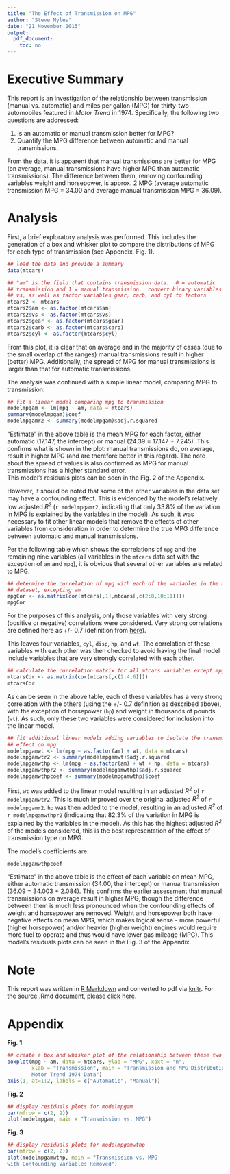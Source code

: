 ```yaml
---
title: "The Effect of Transmission on MPG"
author: "Steve Myles"
date: "21 November 2015"
output:
  pdf_document:
    toc: no
---
```


# Executive Summary

This report is an investigation of the relationship between transmission (manual 
vs. automatic) and miles per gallon (MPG) for thirty-two automobiles featured in 
*Motor Trend* in 1974.  Specifically, the following two questions are addressed:

1. Is an automatic or manual transmission better for MPG?
2. Quantify the MPG difference between automatic and manual transmissions.

From the data, it is apparent that manual transmissions are better for MPG 
(on average, manual transmissions have higher MPG than automatic transmissions). 
The difference between them, removing confounding variables weight and 
horsepower, is approx. 2 MPG (average automatic transmission MPG = 34.00 and 
average manual transmission MPG = 36.09).

# Analysis

First, a brief exploratory analysis was performed.  This includes the generation 
of a box and whisker plot to compare the distributions of MPG for each type of 
transmission (see Appendix, Fig. 1).
```r
## load the data and provide a summary
data(mtcars)

## "am" is the field that contains transmission data.  0 = automatic 
## transmission and 1 = manual transmission.  convert binary variables am and 
## vs, as well as factor variables gear, carb, and cyl to factors
mtcars2 <- mtcars
mtcars2$am <- as.factor(mtcars$am)
mtcars2$vs <- as.factor(mtcars$vs)
mtcars2$gear <- as.factor(mtcars$gear)
mtcars2$carb <- as.factor(mtcars$carb)
mtcars2$cyl <- as.factor(mtcars$cyl)
```

From this plot, it is clear that on average and in the majority of cases (due to
the small overlap of the ranges) manual transmissions result in higher (better) 
MPG.  Additionally, the spread of MPG for manual transmissions is larger than 
that for automatic transmissions.

The analysis was continued with a simple linear model, comparing MPG to 
transmission: 

```r
## fit a linear model comparing mpg to transmission
modelmpgam <- lm(mpg ~ am, data = mtcars)
summary(modelmpgam)$coef
modelmpgamr2 <- summary(modelmpgam)$adj.r.squared
```

"Estimate" in the above table is the mean MPG for each factor, either automatic
(17.147, the intercept) or manual (24.39 = 17.147 + 7.245).  This confirms what 
is shown in the plot:  manual transmissions do, on average, result in higher MPG
(and are therefore better in this regard).  The note about the spread of values 
is also confirmed as MPG for manual transmissions has a higher standard error.  
This model's residuals plots can be seen in the Fig. 2 of the Appendix.

However, it should be noted that some of the other variables in the data set may
have a confounding effect.  This is evidenced by the model's relatively low 
adjusted *R^2^* (`r modelmpgamr2`, indicating that only 33.8% of the variation 
in MPG is explained by the variables in the model).  As such, it was necessary 
to fit other linear models that remove the effects of other variables from 
consideration in order to determine the true MPG difference between automatic 
and manual transmissions.

Per the following table which shows the correlations of `mpg` and the remaining 
nine variables (all variables in the `mtcars` data set with the exception of 
`am` and `mpg`), it is obvious that several other variables are related to MPG.

```r
## determine the correlation of mpg with each of the variables in the mtcars
## dataset, excepting am
mpgCor <- as.matrix(cor(mtcars[,1],mtcars[,c(2:8,10:11)]))
mpgCor
```

For the purposes of this analysis, only those variables with very strong 
(positive or negative) correlations were considered.  Very strong correlations
are defined here as +/- 0.7 (definition from [here](http://study.com/academy/lesson/positive-correlation-in-psychology-examples-definition-quiz.html)).

This leaves four variables, `cyl`, `disp`, `hp`, and `wt`.  The correlation of 
these variables with each other was then checked to avoid having the final model
include variables that are very strongly correlated with each other.

```r
## calculate the correlation matrix for all mtcars variables except mpg and am
mtcarsCor <- as.matrix(cor(mtcars[,c(2:4,6)]))
mtcarsCor
```

As can be seen in the above table, each of these variables has a very strong 
correlation with the others (using the +/- 0.7 definition as described above), 
with the  exception of horsepower (`hp`) and weight in thousands of pounds 
(`wt`).  As such, only these two variables were considered for inclusion into 
the linear model.

```r
## fit additional linear models adding variables to isolate the transmission
## effect on mpg
modelmpgamwt <- lm(mpg ~ as.factor(am) + wt, data = mtcars)
modelmpgamwtr2 <- summary(modelmpgamwt)$adj.r.squared
modelmpgamwthp <- lm(mpg ~ as.factor(am) + wt + hp, data = mtcars)
modelmpgamwthpr2 <- summary(modelmpgamwthp)$adj.r.squared
modelmpgamwthpcoef <- summary(modelmpgamwthp)$coef
```

First, `wt` was added to the linear model resulting in an adjusted *R^2^* of 
`r modelmpgamwtr2`. This is much improved over the original adjusted *R^2^* of 
`r modelmpgamr2`.  `hp` was then added to the model, resulting in an adjusted
*R^2^* of `r modelmpgamwthpr2` (indicating that 82.3% of the variation in MPG
is explained by the variables in the model).  As this has the highest adjusted 
*R^2^* of the models considered, this is the best representation of the effect 
of transmission type on MPG.

The model's coefficients are:

```r
modelmpgamwthpcoef
```

"Estimate" in the above table is the effect of each variable on mean MPG, either
automatic transmission (34.00, the intercept) or manual transmission (36.09 = 
34.003 + 2.084).  This confirms the earlier assessment that manual transmissions
on average result in higher MPG, though the difference between them is much less 
pronounced when the confounding effects of weight and horsepower are removed. 
Weight and horsepower both have negative effects on mean MPG, which makes 
logical sense - more powerful (higher horsepower) and/or heavier (higher weight) 
engines would require more fuel to operate and thus would have lower gas mileage 
(MPG). This model's residuals plots can be seen in the Fig. 3 of the Appendix.

# Note

This report was written in [R Markdown][rmd] and converted to pdf via [knitr][knitr]. 
For the source .Rmd document, please [click here][src].

[rmd]: http://rmarkdown.rstudio.com/
[knitr]: http://knitr.com/
[src]: https://github.com/scumdogsteev/regression_models_PA/blob/master/regression_models_PA.Rmd

\newpage

# Appendix

**Fig. 1** 

```r
## create a box and whisker plot of the relationship between these two variables
boxplot(mpg ~ am, data = mtcars, ylab = "MPG", xaxt = "n", 
        xlab = "Transmission", main = "Transmission and MPG Distributions for 
        Motor Trend 1974 Data")
axis(1, at=1:2, labels = c("Automatic", "Manual"))
```
\newpage

**Fig. 2** 

```r
## display residuals plots for modelmpgam
par(mfrow = c(2, 2))
plot(modelmpgam, main = "Transmission vs. MPG")
```
\newpage

**Fig. 3** 

```r
## display residuals plots for modelmpgamwthp
par(mfrow = c(2, 2))
plot(modelmpgamwthp, main = "Transmission vs. MPG 
with Confounding Variables Removed")
```
